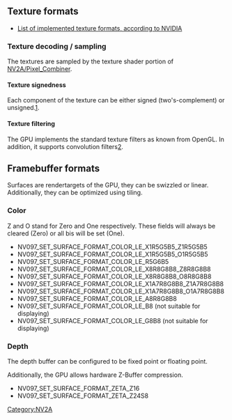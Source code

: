 

== Texture formats ==

* [http://download.nvidia.com/developer/OpenGL_Texture_Formats/nv_ogl_texture_formats.pdf List of implemented texture formats, according to NVIDIA]

=== Texture decoding / sampling ===

The textures are sampled by the texture shader portion of [[NV2A/Pixel_Combiner]].

==== Texture signedness ====

Each component of the texture can be either signed (two's-complement) or unsigned.[https://github.com/xqemu/xqemu/issues/75]{{FIXME|reason=Research and collect information here}}.

==== Texture filtering ====

The GPU implements the standard texture filters as known from OpenGL.
In addition, it supports convolution filters[https://github.com/xqemu/xqemu/issues/238]{{FIXME|reason=Research and collect information here}}.

== Framebuffer formats ==

Surfaces are rendertargets of the GPU, they can be swizzled or linear.
Additionally, they can be optimized using tiling{{FIXME|reason=Document tiling}}.

{{FIXME|reason=Link to nouveau documentation instead; this section shouldn't be here}}

=== Color ===

Z and O stand for Zero and One respectively. These fields will always be cleared (Zero) or all bis will be set (One).

* NV097_SET_SURFACE_FORMAT_COLOR_LE_X1R5G5B5_Z1R5G5B5
* NV097_SET_SURFACE_FORMAT_COLOR_LE_X1R5G5B5_O1R5G5B5
* NV097_SET_SURFACE_FORMAT_COLOR_LE_R5G6B5
* NV097_SET_SURFACE_FORMAT_COLOR_LE_X8R8G8B8_Z8R8G8B8
* NV097_SET_SURFACE_FORMAT_COLOR_LE_X8R8G8B8_O8R8G8B8
* NV097_SET_SURFACE_FORMAT_COLOR_LE_X1A7R8G8B8_Z1A7R8G8B8
* NV097_SET_SURFACE_FORMAT_COLOR_LE_X1A7R8G8B8_O1A7R8G8B8
* NV097_SET_SURFACE_FORMAT_COLOR_LE_A8R8G8B8
* NV097_SET_SURFACE_FORMAT_COLOR_LE_B8 (not suitable for displaying)
* NV097_SET_SURFACE_FORMAT_COLOR_LE_G8B8 (not suitable for displaying)

=== Depth ===

The depth buffer can be configured to be fixed point or floating point.

Additionally, the GPU allows hardware Z-Buffer compression{{FIXME|reason=Document compression}}.

* NV097_SET_SURFACE_FORMAT_ZETA_Z16
* NV097_SET_SURFACE_FORMAT_ZETA_Z24S8

[[Category:NV2A]]